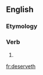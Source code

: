 ==English==

===Etymology===
{{suffix|deserve|eth|lang=en}}

===Verb===
{{head|en|verb form}}

# {{en-archaic third-person singular of|deserve}}

[[fr:deserveth]]